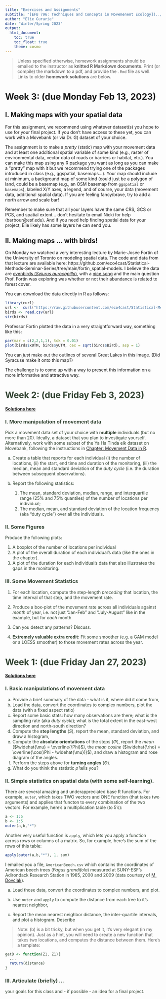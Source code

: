 ```yaml
---
title: "Exercises and Assignments"
subtitle: "[EFB 796: Techniques and Concepts in Movemenent Ecology](../index.html)" 
author: "Elie Gurarie"
date: "Winter/Spring 2023"
output: 
  html_document:
    toc: true
    toc_float: true
    theme: cosmo
---
```


> Unless specified otherwise, homework assignments should be emailed to the instructor as **knitted R Markdown documents**. Print (or compile) the markdown to a pdf, and provide the `.Rmd` file as well.
> Links to older **homework solutions** are below. 
</font>

# Week 3: (due Monday Feb 13, 2023)

## I. Making maps with your spatial data

For this assignment, we recommend using whatever dataset(s) you hope to use for your final project. If you don't have access to these yet, you can work with a Movebank (or via Dr. G) dataset of your choice.

The assignment is to make a *pretty* (static) map with your movement data and at least one additional spatial variable of some kind (e.g., raster of environmental data, vector data of roads or barriers or habitat, etc.). You can make this map using any R package you want as long as you can make a "pretty" map with it but we recommend trying one of the packages introduced in class (e.g., ggspatial, basemaps...). Your map should include at minimum, a background map of some kind (could just be a polygon of land, could be a basemap (e.g., an OSM basemap from `ggspatial` or `basemaps`), labeled X/Y axes, a legend, and of course, your data (movement data, additional spatial data). If you are feeling fancy/brave, try to add a north arrow and scale bar!

Remember to make sure that all your layers have the same CRS, GCS or PCS, and spatial extent... don't hesitate to email Nicki for help (barbour\@esf.edu). And if you need help finding spatial data for your project, Elie likely has some layers he can send you.

## II. Making maps ... with birds!

On Monday we watched a very interesting lecture by Marie-Josée Fortin of the University of Toronto on modeling spatial data.  The code and data from that lecture are available here: https://github.com/eco4cast/Statistical-Methods-Seminar-Series/tree/main/fortin_spatial-models. I believe the data are [ovenbirds (*Seiurus aurocapilla*)](https://en.wikipedia.org/wiki/Ovenbird), with a [nice song](https://upload.wikimedia.org/wikipedia/commons/6/64/Seiurus_aurocapilla_-_Ovenbird_-_XC77882.ogg) and the main question Prof. Fortin was exploring was whether or not their abundance is related to forest cover. 

You can download the data directly in R as follows:

```r
library(curl)
url <-  curl("https://raw.githubusercontent.com/eco4cast/Statistical-Methods-Seminar-Series/main/fortin_spatial-models/bird_forest.csv")
birds <- read.csv(url)
str(birds)
```

Professor Fortin plotted the data in a very straightforward way, something like this:

```r
par(mar = c(2,2,1,1), tck = 0.01)
plot(birds$xUTM, birds$yUTM, cex = sqrt(birds$Bird), asp = 1)
```

You can *just* make out the outlines of several Great Lakes in this image. (Did Syracuse make it onto this map?)

The challenge is to come up with a way to present this information on a more informative and attractive way.  


<font color = "#343">

# Week 2: (due Friday Feb 3, 2023)

[**Solutions here**](assignment2.html)

### I. More manipulation of movement data

Pick a movement data set of your choice with **multiple** individuals (but no more than 20). Ideally, a dataset that you plan to investigate yourself. Alternatively, work with some subset of the Ya Ha Tinda elk dataset on Movebank, following the instructions in [Chapter: Movement Data in R](../movement_data_in_R.html).

a)  Create a table that reports for each individual (i) the number of locations, (ii) the start, end time and duration of the monitoring, (iii) the median, mean and standard deviation of the *duty cycle* (i.e. the duration between subsequent observations).

b)  Report the following statistics:

    1.  The mean, standard deviation, median, range, and interquartile range (25% and 75% quantiles) of the number of locations per individual;
    2.  The median, mean, and standard deviation of the location frequency (aka "duty cycle") over all the individuals.

### II. Some Figures

Produce the following plots:

1.  A boxplot of the number of locations per individual
2.  A plot of the overall duration of each individual's data (like the ones in the chapter).
3.  A plot of the duration for each individual's data that also illustrates the gaps in the monitoring.

### III. Some Movement Statistics

1.  For each location, compute the step-length *preceding* that location, the time interval of that step, and the movement rate.

2.  Produce a box-plot of the movement rate across all individuals against *month* of year, i.e. not just "Jan-Feb" and "July-August" like in the example, but for *each* month.

3.  Can you detect any patterns? Discuss.

4.  **Extremely valuable extra credit:** Fit some smoother (e.g. a GAM model or a LOESS smoother) to those movement rates across the year.

# Week 1: (due Friday Jan 27, 2023)

[**Solutions here**](assignment1.html)

### I. Basic manipulations of movement data

a.  Provide a brief summary of the data - what is it, where did it come from,
b.  Load the data, convert the coordinates to complex numbers, plot the data (with a fixed aspect ratio)
c.  Report some basic stats: how many observations are there; what is the sampling rate (aka *duty cycle*); what is the total extent in the east-west direction and north-south direction?
d.  Compute the **step lengths** ($S$), report the mean, standard deviation, and draw a histogram,
e.  Compute the **absolute orientations** of the steps ($\Phi$), report the *mean* ($\widehat{\mu} = \overline{\Phi}$), the *mean cosine* ($\widehat{\rho} = \overline{\cos(\Phi - \widehat{\mu})}$), and draw a histogram and rose diagram of the angles.
f.  Perform the steps above for **turning angles** ($\Theta$).\
g.  What do you think the statistic $\widehat{\rho}$ tells you?

### II. Simple statistics on spatial data (with some self-learning).

There are several amazing and underappreciated base R functions. For example, `outer`, which takes TWO vectors and ONE function (that takes two arguments) and applies that functon to every combination of the two vectors. For example, here's a multiplication table (to 5's):

```r
a <- 1:5
b <- 1:5
outer(a,b,"*")
```

Another very useful function is `apply`, which lets you apply a function across rows or columns of a matrix. So, for example, here's the sum of the rows of this table:

```r
apply(outer(a,b,"*"), 1, sum)
```

I emailed you a file, `AmericanBeech.csv` which contains the coordinates of American beech trees (*Fagus grandifola*) measured at SUNY-ESF's Adirondack Research Station in 1985, 2000 and 2009 (data courtesy of [M. Dovciak](https://www.esf.edu/faculty/dovciak/)).

(a) Load those data, convert the coordinates to complex numbers, and plot.

(b) Use `outer` and `apply` to compute the distance from each tree to it's nearest neighbor,

(c) Report the mean nearest neighbor distance, the inter-quartile intervals, and plot a histogram. Describe

> Note: (b) is a bit tricky, but when you get it, it's very elegant (in my opinion). Just as a hint, you will need to create a new function that takes two locations, and computes the distance between them. Here's a template:

```r
getD <- function(Z1, Z1){
  ...
  return(distance)
}
```

### III. Articulate (briefly) ...

your goals for this class and - if possible - an idea for a final project.

</font>
